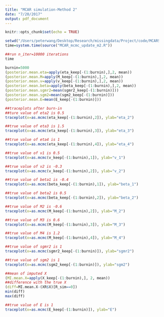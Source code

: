 ```yaml
---
title: "MCAR simulation-Method 2"
date: "7/20/2017"
output: pdf_document
---
```


```r
knitr::opts_chunk$set(echo = TRUE)
```

```r
setwd("/Users/peterwang/Desktop/Research/missingdata/Project/code/MCARSim/method2")
time=system.time(source("MCAR_mcmc_update_m2.R")) 
```

```r
##run n_iter=10000 iterations
time
```

```r
burnin=5000
(posterior.mean.eta=apply(eta_keep[-(1:burnin),],2, mean))
(posterior.mean.M=apply(M_keep[-(1:burnin),],2, mean))
(posterior.mean.v=apply(v_keep[-(1:burnin),],2, mean))
(posterior.mean.beta=apply(beta_keep[-(1:burnin),],2, mean))
(posterior.mean.sgmr2=mean(sgmr2_keep[-(1:burnin)]))
(posterior.mean.sgm2=mean(sgm2_keep[-(1:burnin)]))
(posterior.mean.E=mean(E_keep[-(1:burnin)]))
```

```r
##traceplots after burn-in
##ture value of eta2 is 0.5 
traceplot(x=as.mcmc(eta_keep[-(1:burnin),2]), ylab="eta_2")
```

```r
##true value of eta3 is 1.5
traceplot(x=as.mcmc(eta_keep[-(1:burnin),3]), ylab="eta_3")
```

```r
##true value of eta4 is 1
traceplot(x=as.mcmc(eta_keep[-(1:burnin),4]), ylab="eta_4")
```

```r
##true value of v1 is 0.5
traceplot(x=as.mcmc(v_keep[-(1:burnin),1]), ylab="v_1")
```

```r
##true value of v2 is -0.3
traceplot(x=as.mcmc(v_keep[-(1:burnin),2]), ylab="v_2")
```

```r
##true value of beta1 is -0.4
traceplot(x=as.mcmc(beta_keep[-(1:burnin),1]), ylab="beta_1")
```

```r
##true value of beta2 is 0.5
traceplot(x=as.mcmc(beta_keep[-(1:burnin),2]), ylab="beta_2")
```

```r
##true value of M2 is -0.6
traceplot(x=as.mcmc(M_keep[-(1:burnin),2]), ylab="M_2")
```

```r
##true value of M3 is 0.6
traceplot(x=as.mcmc(M_keep[-(1:burnin),3]), ylab="M_3")
```

```r
##true value of M4 is 1.2
traceplot(x=as.mcmc(M_keep[-(1:burnin),4]), ylab="M_4")
```

```r
##true value of sgmr2 is 1
traceplot(x=as.mcmc(sgmr2_keep[-(1:burnin)]), ylab="sgmr2")
```

```r
##true value of sgm2 is 1
traceplot(x=as.mcmc(sgm2_keep[-(1:burnin)]), ylab="sgm2")
```

```r
##mean of imputed X
(MI.mean.X=apply(X_keep[-(1:burnin),], 2, mean))
##difference with the true X
(diff=MI.mean.X-(XR$X)[R_sim==0])
min(diff)
max(diff)
```











```r
##true value of E is 1
traceplot(x=as.mcmc(E_keep[-(1:burnin)]), ylab="E")
```



















